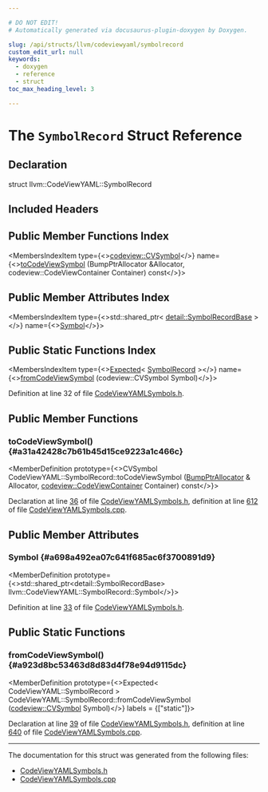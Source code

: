 ```yaml
---

# DO NOT EDIT!
# Automatically generated via docusaurus-plugin-doxygen by Doxygen.

slug: /api/structs/llvm/codeviewyaml/symbolrecord
custom_edit_url: null
keywords:
  - doxygen
  - reference
  - struct
toc_max_heading_level: 3

---
```





# The `SymbolRecord` Struct Reference

<DoxygenPage pluginConfig={pluginConfig}>



## Declaration

<CodeBlock>struct llvm::CodeViewYAML::SymbolRecord</CodeBlock>

## Included Headers

<IncludesList>
<IncludesListItem
  filePath="llvm/ObjectYAML/CodeViewYAMLSymbols.h"
  permalink="/docs/api/files/include/include/llvm/include/llvm/objectyaml/codeviewyamlsymbols-h"
  isLocal="true" />
</IncludesList>

## Public Member Functions Index

<MembersIndex>

<MembersIndexItem
  type={<><a href="/docs/api/namespaces/llvm/codeview/#a5cc6234b75e6212142e2a91d34af146f">codeview::CVSymbol</a></>}
  name={<><a href="#a31a42428c7b61b45d15ce9223a1c466c">toCodeViewSymbol</a> (BumpPtrAllocator &amp;Allocator, codeview::CodeViewContainer Container) const</>}>
</MembersIndexItem>

</MembersIndex>

## Public Member Attributes Index

<MembersIndex>

<MembersIndexItem
  type={<>std::shared&#95;ptr&lt; <a href="/docs/api/structs/llvm/codeviewyaml/detail/symbolrecordbase">detail::SymbolRecordBase</a> &gt;</>}
  name={<><a href="#a698a492ea07c641f685ac6f3700891d9">Symbol</a></>}>
</MembersIndexItem>

</MembersIndex>

## Public Static Functions Index

<MembersIndex>

<MembersIndexItem
  type={<><a href="/docs/api/classes/llvm/expected">Expected</a>&lt; <a href="/docs/api/structs/llvm/codeviewyaml/symbolrecord">SymbolRecord</a> &gt;</>}
  name={<><a href="#a923d8bc53463d8d83d4f78e94d9115dc">fromCodeViewSymbol</a> (codeview::CVSymbol Symbol)</>}>
</MembersIndexItem>

</MembersIndex>


Definition at line 32 of file <a href="/docs/api/files/include/include/llvm/include/llvm/objectyaml/codeviewyamlsymbols-h">CodeViewYAMLSymbols.h</a>.

<SectionDefinition>

## Public Member Functions

### toCodeViewSymbol() {#a31a42428c7b61b45d15ce9223a1c466c}

<MemberDefinition
  prototype={<>CVSymbol CodeViewYAML::SymbolRecord::toCodeViewSymbol (<a href="/docs/api/namespaces/llvm/#a8e612822d4ba7bb36c9c79582a567108">BumpPtrAllocator</a> &amp; Allocator, <a href="/docs/api/namespaces/llvm/codeview/#af483a6f5695bfa37be36c56ad2f175b6">codeview::CodeViewContainer</a> Container) const</>}>

Declaration at line <a href="/docs/api/files/include/include/llvm/include/llvm/objectyaml/codeviewyamlsymbols-h/#l00036">36</a> of file <a href="/docs/api/files/include/include/llvm/include/llvm/objectyaml/codeviewyamlsymbols-h">CodeViewYAMLSymbols.h</a>, definition at line <a href="/docs/api/files/lib/lib/objectyaml/codeviewyamlsymbols-cpp/#l00612">612</a> of file <a href="/docs/api/files/lib/lib/objectyaml/codeviewyamlsymbols-cpp">CodeViewYAMLSymbols.cpp</a>.
</MemberDefinition>

</SectionDefinition>

<SectionDefinition>

## Public Member Attributes

### Symbol {#a698a492ea07c641f685ac6f3700891d9}

<MemberDefinition
  prototype={<>std::shared&#95;ptr&lt;detail::SymbolRecordBase&gt; llvm::CodeViewYAML::SymbolRecord::Symbol</>}>

Definition at line <a href="/docs/api/files/include/include/llvm/include/llvm/objectyaml/codeviewyamlsymbols-h/#l00033">33</a> of file <a href="/docs/api/files/include/include/llvm/include/llvm/objectyaml/codeviewyamlsymbols-h">CodeViewYAMLSymbols.h</a>.
</MemberDefinition>

</SectionDefinition>

<SectionDefinition>

## Public Static Functions

### fromCodeViewSymbol() {#a923d8bc53463d8d83d4f78e94d9115dc}

<MemberDefinition
  prototype={<>Expected&lt; CodeViewYAML::SymbolRecord &gt; CodeViewYAML::SymbolRecord::fromCodeViewSymbol (<a href="/docs/api/namespaces/llvm/codeview/#a5cc6234b75e6212142e2a91d34af146f">codeview::CVSymbol</a> Symbol)</>}
  labels = {["static"]}>

Declaration at line <a href="/docs/api/files/include/include/llvm/include/llvm/objectyaml/codeviewyamlsymbols-h/#l00039">39</a> of file <a href="/docs/api/files/include/include/llvm/include/llvm/objectyaml/codeviewyamlsymbols-h">CodeViewYAMLSymbols.h</a>, definition at line <a href="/docs/api/files/lib/lib/objectyaml/codeviewyamlsymbols-cpp/#l00640">640</a> of file <a href="/docs/api/files/lib/lib/objectyaml/codeviewyamlsymbols-cpp">CodeViewYAMLSymbols.cpp</a>.
</MemberDefinition>

</SectionDefinition>

<hr/>

The documentation for this struct was generated from the following files:

<ul>
<li><a href="/docs/api/files/include/include/llvm/include/llvm/objectyaml/codeviewyamlsymbols-h">CodeViewYAMLSymbols.h</a></li>
<li><a href="/docs/api/files/lib/lib/objectyaml/codeviewyamlsymbols-cpp">CodeViewYAMLSymbols.cpp</a></li>
</ul>

</DoxygenPage>
